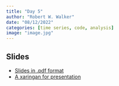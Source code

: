 ```yaml
---
title: "Day 5"
author: "Robert W. Walker"
date: "08/12/2022"
categories: [time series, code, analysis]
image: "image.jpg"
---
```


## Slides

- [Slides in .pdf format](./slides/slidesDay5.pdf)
- [A xaringan for presentation](https://rww.science/xaringan/ESSSSDA22-Day5/)

